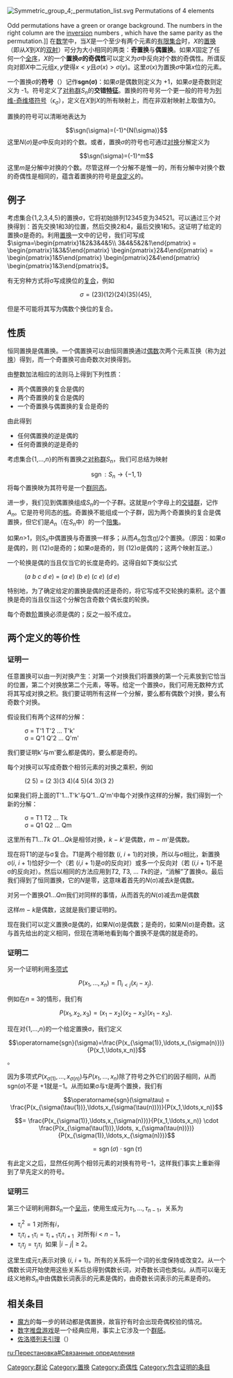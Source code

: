 [[File:Symmetric_group_4;_permutation_list.svg|thumb]] Permutations of 4 elements<br><br>Odd permutations have a green or orange background. The numbers in the right column are the [[Inversion_(discrete_mathematics)|inversion]] numbers {{OEIS|A034968}}, which have the same parity as the permutation.]]
在[[数学|数学]]中，当''X''是一个至少有两个元素的[[有限集合|有限集合]]时，''X''的[[置换|置换]]（即从''X''到''X''的[[双射|双射]]）可分为大小相同的两类：'''奇置换'''与'''偶置换'''。如果''X''固定了任何一个[[全序|全序]]，''X''的一个'''置换<math>\sigma</math>的奇偶性'''可以定义为<math>\sigma</math>中反向对个数的奇偶性。所谓反向对即''X''中二元组<math>x,y</math>使得<math>x<y</math>且<math>\sigma(x)>\sigma(y)</math>。这里<math>\sigma(x)</math>为置换<math>\sigma</math>中第<math>x</math>位的元素。

一个置换<math>\sigma</math>的'''符号'''（{{lang|en|sign或signature}}）记作'''sgn(σ)'''：如果<math>\sigma</math>是偶数则定义为 +1，如果<math>\sigma</math>是奇数则定义为 -1。符号定义了[[对称群|对称群]]''S''<sub>''n''</sub>的'''交错[[特征_(数学)|特征]]'''。置换的符号另一个更一般的符号为[[列维-奇维塔符号|列维-奇维塔符号]]（<math>\epsilon_\sigma</math>），定义在''X''到''X''的所有映射上，而在非双射映射上取值为0。

置换的符号可以清晰地表达为
:<math>\sgn(\sigma)=(-1)^{N(\sigma)}</math> 
这里<math>N(\sigma)</math>是<math>\sigma</math>中反向对的个数。或者，置换<math>\sigma</math>的符号也可通过[[对换|对换]]分解定义为
:<math>\sgn(\sigma)=(-1)^m</math> 
这里''m''是分解中对换的个数。尽管这样一个分解不是惟一的，所有分解中对换个数的奇偶性是相同的，蕴含着置换的符号是[[良定义|良定义]]的。

== 例子 ==
考虑集合{1,2,3,4,5}的置换σ，它将初始排列12345变为34521。可以通过三个对换得到：首先交换1和3的位置，然后交换2和4，最后交换1和5。这证明了给定的置换σ是奇的。利用[[置换|置换]]一文中的记号，我们可写成
<math>\sigma=\begin{pmatrix}1&2&3&4&5\\
3&4&5&2&1\end{pmatrix} = \begin{pmatrix}1&3&5\end{pmatrix} \begin{pmatrix}2&4\end{pmatrix} = \begin{pmatrix}1&5\end{pmatrix} \begin{pmatrix}2&4\end{pmatrix} \begin{pmatrix}1&3\end{pmatrix}</math>。

有无穷种方式将σ写成换位的[[函数复合|复合]]，例如

:<math>\sigma=(2 3) (1 2) (2 4) (3 5) (4 5),\;</math>

但是不可能将其写为偶数个换位的复合。

== 性质 ==
恒同置换是偶置换。一个偶置换可以由恒同置换通过[[偶数|偶数]]次两个元素互换（称为[[对换|对换]]）得到，而一个奇置换可由奇数次对换得到。

由整数加法相应的法则马上得到下列性质：
* 两个偶置换的复合是偶的
* 两个奇置换的复合是偶的
* 一个奇置换与偶置换的复合是奇的
由此得到
* 任何偶置换的逆是偶的
* 任何奇置换的逆是奇的

考虑集合{1,...,''n''}的所有置换之[[对称群|对称群]]''S<sub>n</sub>''，我们可总结为映射
:<math>\operatorname{sgn} : S_n \to \{-1,1\}</math>
将每个置换映为其符号是一个[[群同态|群同态]]。

进一步，我们见到偶置换组成''S<sub>n</sub>''的一个子群。这就是''n''个字母上的[[交错群|交错群]]，记作''A<sub>n</sub>''。它是符号同态的[[核_(代数)|核]]。奇置换不能组成一个子群，因为两个奇置换的复合是偶置换，但它们是''A<sub>n</sub>''（在''S<sub>n</sub>''中）的一个[[陪集|陪集]]。

如果''n''>1，则''S<sub>n</sub>''中偶置换与奇置换一样多；从而''A<sub>n</sub>''包含[[阶乘|''n''!]]/2个置换。（原因：如果σ是偶的，则 (12)σ是奇的；如果σ是奇的，则 (12)σ是偶的；这两个映射互逆。）

一个轮换是偶的当且仅当它的长度是奇的。这得自如下类似公式
:(''a'' ''b'' ''c'' ''d'' ''e'') = (''a'' ''e'') (''b'' ''e'') (''c'' ''e'') (''d'' ''e'')
特别地，为了确定给定的置换是偶的还是奇的，将它写成不交轮换的乘积。这个置换是奇的当且仅当这个分解包含奇数个偶长度的轮换。

每个奇数[[阶_(群论)|阶]]置换必须是偶的；反之一般不成立。

== 两个定义的等价性 ==

=== 证明一 ===

任意置换可以由一列对换产生：对第一个对换我们将置换的第一个元素放到它恰当的位置，第二个对换放第二个元素，等等。给定一个置换σ，我们可用无数种方式将其写成对换之积。我们要证明所有这样一个分解，要么都有偶数个对换，要么有奇数个对换。

假设我们有两个这样的分解：
:σ = T'1 T'2 ... T'k' 
:σ = Q'1 Q'2 ... Q'm'
我们要证明k'与m'要么都是偶的，要么都是奇的。

每个对换可以写成奇数个相邻元素的对换之乘积，例如
:(2 5) = (2 3)(3 4)(4 5)(4 3)(3 2)
如果我们将上面的T'1...T'k'与Q'1...Q'm'中每个对换作这样的分解，我们得到一个新的分解：
:σ = T1 T2 ... Tk 
:σ = Q1 Q2 ... Qm
这里所有''T''1...''Tk'' ''Q''1...''Qk''是相邻对换，''k'' − ''k''<nowiki>'</nowiki>是偶数，''m'' − ''m''<nowiki>'</nowiki>是偶数。

现在将T1的逆与σ复合。''T''1是两个相邻数 (''i'', ''i'' + 1)的对换，所以与σ相比，新置换σ(''i'', ''i'' + 1)恰好少一个（若 (''i'',''i'' + 1)是σ的反向对）或多一个反向对（若 (''i'',''i'' + 1)不是σ的反向对）。然后以相同的方法应用到''T''2, ''T''3, ... ''Tk''的逆，“消解”了置换σ。最后我们得到了恒同置换，它的''N''是零，这意味着首先的''N''(σ)减去''k''是偶数。

对另一个置换''Q''1...''Qm''我们对同样的事情，从而首先的''N''(σ)减去m是偶数 

这样''m'' − ''k''是偶数，这就是我们要证明的。

现在我们可以定义置换σ是偶的，如果''N''(σ)是偶数；是奇的，如果''N''(σ)是奇数。这与首先给出的定义相同，但现在清晰地看到每个置换不是偶的就是奇的。

=== 证明二 ===

另一个证明利用[[多项式|多项式]]

:<math>P(x_1,\ldots,x_n)=\prod_{i<j} (x_i - x_j).\;</math>

例如在''n'' = 3的情形，我们有

:<math>P(x_1, x_2, x_3) = (x_1 - x_2)(x_2 - x_3)(x_1 - x_3).\;</math>

现在对{1,...,''n''}的一个给定置换σ，我们定义

:<math>\operatorname{sgn}(\sigma)=\frac{P(x_{\sigma(1)},\ldots,x_{\sigma(n)})}{P(x_1,\ldots,x_n)}</math>。

因为多项式<math>P(x_{\sigma(1)},\dots,x_{\sigma(n)})</math>与<math>P(x_1,\dots,x_n)</math>除了符号之外它们的因子相同，从而sgn(σ)不是 +1就是−1。从而如果σ与τ是两个置换，我们有

:<math>\operatorname{sgn}(\sigma\tau) = \frac{P(x_{\sigma(\tau(1))},\ldots,x_{\sigma(\tau(n))})}{P(x_1,\ldots,x_n)}</math>

::::<math> = \frac{P(x_{\sigma(1)},\ldots,x_{\sigma(n)})}{P(x_1,\ldots,x_n)} \cdot \frac{P(x_{\sigma(\tau(1))},\ldots, x_{\sigma(\tau(n))})}{P(x_{\sigma(1)},\ldots,x_{\sigma(n)})}</math>

::::<math> = \operatorname{sgn}(\sigma)\cdot\operatorname{sgn}(\tau)</math>

有此定义之后，显然任何两个相邻元素的对换有符号−1，这样我们事实上重新得到了早先定义的符号。

=== 证明三 ===

第三个证明利用群''S<sub>n</sub>''一个[[群的呈示|呈示]]，使用生成元为<math>\tau_1,\dots,\tau_{n-1}</math>，关系为 
* <math>\tau_i^2 = 1</math> 对所有''i''，
* <math>\tau_i\tau_{i+1}\tau_i = \tau_{i+1}\tau_i\tau_{i+1}</math>  对所有''i'' < ''n'' − 1，
* <math>\tau_i\tau_j = \tau_j\tau_i</math>  如果 |''i'' − ''j''| ≥ 2。

这里生成元<math>\tau_i</math>表示对换 (''i'', ''i'' + 1)。所有的关系将一个词的长度保持或改变2。从一个偶数长词开始使用这些关系后总得到偶数长词，对奇数长词也类似。从而可以毫无歧义地称''S<sub>n</sub>''中由偶数长词表示的元素是偶的，由奇数长词表示的元素是奇的。

== 相关条目 ==
* [[魔方|魔方]]的每一步的转动都是偶置换，故盲拧有时会出现奇偶校验的情况。
* [[数字推盘游戏|数字推盘游戏]]是一个经典应用，事实上它涉及一个[[群胚|群胚]]。
* [[佐洛塔列夫引理|佐洛塔列夫引理]]（{{lang|en|Zolotarev's lemma}}）

[[Category:群论|Category:群论]]
[[Category:置换|Category:置换]]
[[Category:奇偶性|Category:奇偶性]]
[[Category:包含证明的条目|Category:包含证明的条目]]

[[ru:Перестановка#Связанные_определения|ru:Перестановка#Связанные определения]]